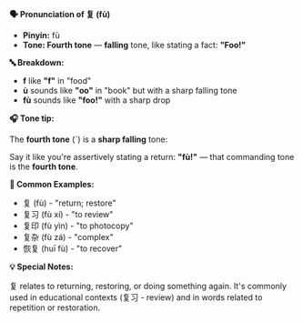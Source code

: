 **🗣️ Pronunciation of 复 (fù)**

- **Pinyin:** fù
- **Tone: Fourth tone** — **falling** tone, like stating a fact: **"Foo!"**

**🔤 Breakdown:**

- **f** like **"f"** in "food"
- **ù** sounds like **"oo"** in "book" but with a sharp falling tone
- **fù** sounds like **"foo!"** with a sharp drop

**🎧 Tone tip:**

The **fourth tone** (ˋ) is a **sharp falling** tone:

Say it like you're assertively stating a return: **"fù!"** — that commanding tone is the **fourth
tone**.

**📝 Common Examples:**

- 复 (fù) - "return; restore"
- 复习 (fù xí) - "to review"
- 复印 (fù yìn) - "to photocopy"
- 复杂 (fù zá) - "complex"
- 恢复 (huī fù) - "to recover"

**💡 Special Notes:**

复 relates to returning, restoring, or doing something again. It's commonly used in educational
contexts (复习 - review) and in words related to repetition or restoration.

